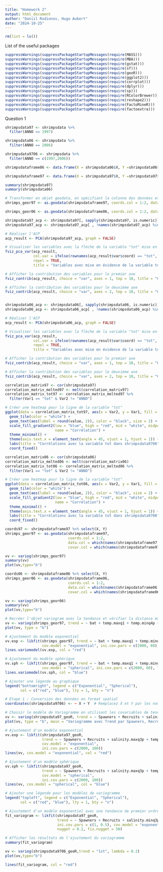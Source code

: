 ```yaml
---
title: "Homework 2"
output: html_document
author: "Daniil Rodionov, Hugo Aubert"
date: "2024-10-25"
---
```


```r
rm(list = ls())
```


List of the useful packages

```r
suppressWarnings(suppressPackageStartupMessages(require(MASS)))
suppressWarnings(suppressPackageStartupMessages(require(MBA)))
suppressWarnings(suppressPackageStartupMessages(require(gstat)))
suppressWarnings(suppressPackageStartupMessages(require(sf)))
suppressWarnings(suppressPackageStartupMessages(require(geoR)))
suppressWarnings(suppressPackageStartupMessages(require(ggplot2)))
suppressWarnings(suppressPackageStartupMessages(require(corrplot)))
suppressWarnings(suppressPackageStartupMessages(require(dplyr)))
suppressWarnings(suppressPackageStartupMessages(require(sp)))
suppressWarnings(suppressPackageStartupMessages(require(RColorBrewer)))
suppressWarnings(suppressPackageStartupMessages(require(reshape2)))
suppressWarnings(suppressPackageStartupMessages(require(FactoMineR)))
suppressWarnings(suppressPackageStartupMessages(require(factoextra)))
```

Question 1

```r
shrimpsdata97 <- shrimpsdata %>%
  filter(ANNO == 1997)

shrimpsdata06 <- shrimpsdata %>%
  filter(ANNO == 2006)

shrimpsdata9706 <- shrimpsdata %>%
  filter(ANNO == c(1997,2006))

shrimpsdataframe06 <- data.frame(X = shrimpsdata06$X, Y =shrimpsdata06$Y, tot = (shrimpsdata06$tot + 1), bat = shrimpsdata06$bat, tempmax3p = shrimpsdata06$temp.maxq3p, temp.maxq1 = shrimpsdata06$temp.maxq1, temp.minq4p = shrimpsdata06$temp.minq4p, temp.maxq3p = shrimpsdata06$temp.maxq3p, salinity.maxq3p = shrimpsdata06$salinity.maxq3p, salinity.maxq3 = shrimpsdata06$salinity.maxq3)

shrimpsdataframe97 <- data.frame(X = shrimpsdata97$X, Y =shrimpsdata97$Y, tot = (shrimpsdata97$tot + 1), bat = shrimpsdata97$bat, tempmax3p = shrimpsdata97$temp.maxq3p, temp.maxq1 = shrimpsdata97$temp.maxq1 , temp.minq4p = shrimpsdata97$temp.minq4p , temp.maxq3p = shrimpsdata97$temp.maxq3p , salinity.maxq3p = shrimpsdata97$salinity.maxq3p , salinity.maxq3 = shrimpsdata97$salinity.maxq3)

summary(shrimpsdata97)
summary(shrimpsdata06)
```


```r
# Transformer en objet geodata, en spécifiant la colonne des données et les covariables
shrimps_geor97 <- as.geodata(shrimpsdataframe97, coords.col = 1:2, data.col = which(names(shrimpsdataframe97) == "tot"))

shrimps_geor06 <- as.geodata(shrimpsdataframe06, coords.col = 1:2, data.col = which(names(shrimpsdataframe06) == "tot"))

```


```r
shrimpsdata97_acp <- shrimpsdata97[, sapply(shrimpsdata97, is.numeric)]
shrimpsdata97_acp <- shrimpsdata97_acp[ , !names(shrimpsdata97_acp) %in% c("ANNO")]

# Réaliser l'ACP
acp_result <- PCA(shrimpsdata97_acp, graph = FALSE)

# Visualiser les variables avec la flèche de la variable "tot" mise en évidence
fviz_pca_var(acp_result, 
             col.var = ifelse(rownames(acp_result$var$coord) == "tot", "red", "grey"), # Colorer "tot" en rouge
             repel = TRUE, 
             title = "Variables avec mise en évidence de la variable tot")

# Afficher la contribution des variables pour le premier axe
fviz_contrib(acp_result, choice = "var", axes = 1, top = 10, title = "Contribution des variables pour l'axe 1")

# Afficher la contribution des variables pour le deuxième axe
fviz_contrib(acp_result, choice = "var", axes = 2, top = 10, title = "Contribution des variables pour l'axe 2")


shrimpsdata06_acp <- shrimpsdata06[, sapply(shrimpsdata06, is.numeric)]
shrimpsdata06_acp <- shrimpsdata06_acp[ , !names(shrimpsdata06_acp) %in% c("ANNO")]

# Réaliser l'ACP
acp_result <- PCA(shrimpsdata06_acp, graph = FALSE)

# Visualiser les variables avec la flèche de la variable "tot" mise en évidence
fviz_pca_var(acp_result, 
             col.var = ifelse(rownames(acp_result$var$coord) == "tot", "red", "grey"), # Colorer "tot" en rouge
             repel = TRUE, 
             title = "Variables avec mise en évidence de la variable tot")

# Afficher la contribution des variables pour le premier axe
fviz_contrib(acp_result, choice = "var", axes = 1, top = 10, title = "Contribution des variables pour l'axe 1")

# Afficher la contribution des variables pour le deuxième axe
fviz_contrib(acp_result, choice = "var", axes = 2, top = 10, title = "Contribution des variables pour l'axe 2")
```

```r

correlation_matrix97 <- cor(shrimpsdata97)
correlation_matrix_melted97 <- melt(correlation_matrix97)
correlation_matrix_tot97 <- correlation_matrix_melted97 %>%
  filter(Var1 == "tot" & Var2 != "ANNO")

# Créer une heatmap pour la ligne de la variable "tot"
ggplot(data = correlation_matrix_tot97, aes(x = Var2, y = Var1, fill = value)) +
  geom_tile(color = "white") +
  geom_text(aes(label = round(value, 2)), color = "black", size = 2) +  # Afficher les coefficients arrondis
  scale_fill_gradient2(low = "blue", high = "red", mid = "white", midpoint = 0, limit = c(-1, 1), space = "Lab", 
                       name = "Corrélation") +
  theme_minimal() +
  theme(axis.text.x = element_text(angle = 45, vjust = 1, hjust = 1)) +
  labs(title = "Corrélations avec la variable tot dans shrimpsdata9706", x = "", y = "") +
  coord_fixed()

correlation_matrix06 <- cor(shrimpsdata06)
correlation_matrix_melted06 <- melt(correlation_matrix06)
correlation_matrix_tot06 <- correlation_matrix_melted06 %>%
  filter(Var1 == "tot" & Var2 != "ANNO")

# Créer une heatmap pour la ligne de la variable "tot"
ggplot(data = correlation_matrix_tot06, aes(x = Var2, y = Var1, fill = value)) +
  geom_tile(color = "white") +
  geom_text(aes(label = round(value, 2)), color = "black", size = 2) +  # Afficher les coefficients arrondis
  scale_fill_gradient2(low = "blue", high = "red", mid = "white", midpoint = 0, limit = c(-1, 1), space = "Lab", 
                       name = "Corrélation") +
  theme_minimal() +
  theme(axis.text.x = element_text(angle = 45, vjust = 1, hjust = 1)) +
  labs(title = "Corrélations avec la variable tot dans shrimpsdata9706", x = "", y = "") +
  coord_fixed()
```


```r
coords97 <- shrimpsdataframe97 %>% select(X, Y)
shrimps_geor97 <- as.geodata(shrimpsdataframe97, 
                             coords.col = 1:2, 
                             data.col = which(names(shrimpsdataframe97) == "tot"), 
                             covar.col = which(names(shrimpsdataframe97) %in% c("bat", "tempmax3p", "temp.maxq1", "temp.minq4p", "temp.maxq3p", "salinity.maxq3p", "salinity.maxq3")))

vv <- variog(shrimps_geor97)
summary(vv)
plot(vv,type="b")

coords06 <- shrimpsdataframe06 %>% select(X, Y)
shrimps_geor06 <- as.geodata(shrimpsdataframe06, 
                             coords.col = 1:2, 
                             data.col = which(names(shrimpsdataframe06) == "tot"), 
                             covar.col = which(names(shrimpsdataframe06) %in% c("bat", "tempmax3p", "temp.maxq1", "temp.minq4p", "temp.maxq3p", "salinity.maxq3p", "salinity.maxq3")))

vv <- variog(shrimps_geor06)
summary(vv)
plot(vv,type="b")
```


```r
# Recréer l'objet variogram avec la tendance et vérifier la distance maximale
vv <- variog(shrimps_geor97, trend = ~ bat + temp.maxq1 + temp.minq4p + temp.maxq3p + salinity.maxq3p + salinity.maxq3, max.dist = 60, lambda = 0)
plot(vv, type = "b")

# Ajustement du modèle exponentiel
vv.exp <- likfit(shrimps_geor97, trend = ~ bat + temp.maxq1 + temp.minq4p + temp.maxq3p + salinity.maxq3p + salinity.maxq3, 
                 cov.model = "exponential", ini.cov.pars = c(2000, 60), lambda = 0, nugget = 1)
lines.variomodel(vv.exp, col = "red")

# Ajustement du modèle sphérique
vv.sph <- likfit(shrimps_geor97, trend = ~ bat + temp.maxq1 + temp.minq4p + temp.maxq3p + salinity.maxq3p + salinity.maxq3, 
                 cov.model = "spherical", ini.cov.pars = c(2000, 60), lambda = 0, nugget = 1)
lines.variomodel(vv.sph, col = "blue")

# Ajouter une légende au graphique
legend("bottomright", legend = c("Exponential", "Spherical"), 
       col = c("red", "blue"), lty = 1, bty = "n")
```

```r
# Étape 1 : Conversion des données en format spatial
coordinates(shrimpsdata9706) <- ~ X + Y  # Remplacez X et Y par les noms des colonnes de coordonnées
```

```r
# Choisir le modèle de Variogramme en utilisant les covariables de tendance
vv <- variog(shrimpsdata97_geoR, trend = ~ Spawners + Recruits + salinity.maxq3p + temp.maxq3p)
plot(vv, type = "b", main = "Variogramme avec Trend par Spawners, Recruits, salinity.maxq3p, temp.maxq3p")

# Ajustement d'un modèle exponentiel
vv.exp <- likfit(shrimpsdata97_geoR, 
                 trend = ~ Spawners + Recruits + salinity.maxq3p + temp.maxq3p, 
                 cov.model = "exponential", 
                 ini.cov.pars = c(2000, 100))
lines(vv, cov.model = "exponential", col = "red")

# Ajustement d'un modèle sphérique
vv.sph <- likfit(shrimpsdata97_geoR, 
                 trend = ~ Spawners + Recruits + salinity.maxq3p + temp.maxq3p, 
                 cov.model = "spherical", 
                 ini.cov.pars = c(2000, 100))
lines(vv, cov.model = "spherical", col = "blue")

# Ajouter une légende pour les modèles de variogramme
legend("topleft", legend = c("Exponential", "Spherical"), 
       col = c("red", "blue"), lty = 1, bty = "n")
```
```r
# Ajustement d'un modèle exponentiel avec une tendance de premier ordre
fit_variogram <- likfit(shrimpsdata97_geoR, 
                        trend = ~ Spawners + Recruits + salinity.minq3p + bat + dist + slope + temp.minq3p,
                        ini.cov.pars = c(1, 0.5), cov.model = "exponential",
                        nugget = 0.2, fix.nugget = 50)

# Afficher les résultats de l'ajustement du variogramme
summary(fit_variogram)
```
```r
vv <- variog(shrimpsdata9706_geoR,trend = "1st", lambda = 0.2)
plot(vv,type="b")

lines(fit_variogram, col = "red")
```

